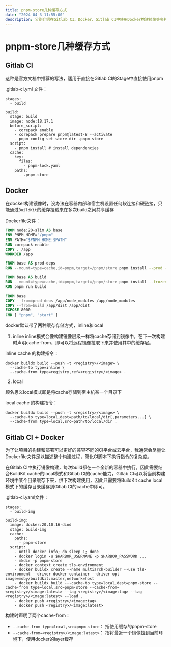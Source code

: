 ```yaml
---
title: pnpm-store几种缓存方式
date: "2024-04-3 11:55:00"
description: 分别介绍在Gitlab CI、Docker、Gitlab CI中使用Docker构建镜像等多种情况下，如何将pnpm-store缓存下来。
---
```


# pnpm-store几种缓存方式

## Gitlab CI

这种是官方文档中推荐的写法，适用于直接在Gitlab CI的Stage中直接使用pnpm

.gitlab-ci.yml 文件：
```
stages:
  - build

build:
  stage: build
  image: node:18.17.1
  before_script:
    - corepack enable
    - corepack prepare pnpm@latest-8 --activate
    - pnpm config set store-dir .pnpm-store
  script:
    - pnpm install # install dependencies
  cache:
    key:
      files:
        - pnpm-lock.yaml
    paths:
      - .pnpm-store
```


## Docker

在docker构建镜像时，没办法在容器内部和宿主机设置任何软连接和硬链接，只能通过`BuildKit`的缓存挂载来在多次build之间共享缓存

Dockerfile文件：
```Dockerfile
FROM node:20-slim AS base
ENV PNPM_HOME="/pnpm"
ENV PATH="$PNPM_HOME:$PATH"
RUN corepack enable
COPY . /app
WORKDIR /app

FROM base AS prod-deps
RUN --mount=type=cache,id=pnpm,target=/pnpm/store pnpm install --prod --frozen-lockfile

FROM base AS build
RUN --mount=type=cache,id=pnpm,target=/pnpm/store pnpm install --frozen-lockfile
RUN pnpm run build

FROM base
COPY --from=prod-deps /app/node_modules /app/node_modules
COPY --from=build /app/dist /app/dist
EXPOSE 8000
CMD [ "pnpm", "start" ]
```

docker默认带了两种缓存存储方式，inline和local

1. inline
inline模式会像构建镜像层级一样将cache存储到镜像中，在下一次构建时声明cache-from，即可以将远程镜像拉取下来并使用其中的缓存层。

inline cache 的构建指令：
```
docker buildx build --push -t <registry>/<image> \
  --cache-to type=inline \
  --cache-from type=registry,ref=<registry>/<image> .
```

2. local

顾名思义local模式即是将cache存储到宿主机某一个目录下

local cache 的构建指令：
```
docker buildx build --push -t <registry>/<image> \
  --cache-to type=local,dest=path/to/local/dir[,parameters...] \
  --cache-from type=local,src=path/to/local/dir .
```

## Gitlab CI + Docker

为了让项目的构建和部署可以更好的兼容不同的CI平台或云平台，我通常会尽量让Dockerfile文件足以描述整个构建过程，简化CI脚本下执行指令的复杂度。

在Gitlab CI中执行镜像构建，每次build都在一个全新的容器中执行，因此需要结合BuildKit cache的local模式和Gitlab CI的cache能力，Gitlab CI可以将当前构建环境中某个目录缓存下来，供下次构建使用，因此只需要将BuildKit cache local模式下的缓存目录缓存到Gitlab CI的cache中即可。

.gitlab-ci.yaml文件：
```
stages:
  - build-img

build-img:
  image: docker:20.10.16-dind
  stage: build-img
  cache:
    paths:
      - pnpm-store
  script:
    - until docker info; do sleep 1; done
    - docker login -u $HARBOR_USERNAME -p $HARBOR_PASSWORD ...
    - mkdir -p pnpm-store
    - docker context create tls-environment
    - docker buildx create --name multiarch-builder --use tls-environment --driver docker-container --driver-opt image=moby/buildkit:master,network=host
    - docker buildx build ---cache-to type=local,dest=pnpm-store --cache-from type=local,src=pnpm-store --cache-from=<registry>/<image:latest> --tag <registry>/<image:tag> --tag <registry>/<image:latest> --load .
    - docker push <registry>/<image:tag>
    - docker push <registry>/<image:latest>

```

构建时声明了两个cache-from：
- `--cache-from type=local,src=pnpm-store`： 指使用缓存的pnpm-store
- `--cache-from=<registry>/<image:latest>`： 指将最近一个镜像拉到当前环境下，使用docker的layer缓存
